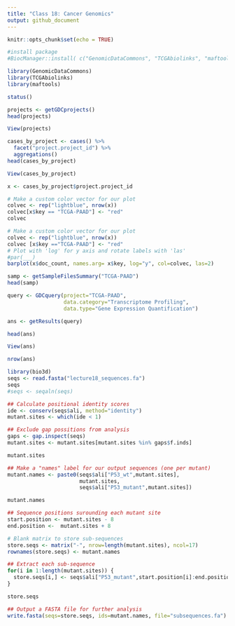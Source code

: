 ```yaml
---
title: "Class 18: Cancer Genomics"
output: github_document
---
```


```r
knitr::opts_chunk$set(echo = TRUE)
```

```r
#install package
#BiocManager::install( c("GenomicDataCommons", "TCGAbiolinks", "maftools") )
```

```r
library(GenomicDataCommons)
library(TCGAbiolinks)
library(maftools)
```


```r
status()
```


```r
projects <- getGDCprojects()
head(projects)
```




```r
View(projects)
```


```r
cases_by_project <- cases() %>%
  facet("project.project_id") %>%
  aggregations()
head(cases_by_project)
```



```r
View(cases_by_project)
```





```r
x <- cases_by_project$project.project_id
```


```r
# Make a custom color vector for our plot
colvec <- rep("lightblue", nrow(x))
colvec[x$key == "TCGA-PAAD"] <- "red"
colvec
```




```r
# Make a custom color vector for our plot
colvec <- rep("lightblue", nrow(x))
colvec [x$key =="TCGA-PAAD"] <- "red"
# Plot with 'log' for y axis and rotate labels with 'las'
#par(___)  
barplot(x$doc_count, names.arg= x$key, log="y", col=colvec, las=2)
```


```r
samp <- getSampleFilesSummary("TCGA-PAAD")
head(samp)
```




```r
query <- GDCquery(project="TCGA-PAAD",
                  data.category="Transcriptome Profiling",
                  data.type="Gene Expression Quantification")

ans <- getResults(query)
```


```r
head(ans)
```



```r
View(ans)
```


```r
nrow(ans)
```


```r
library(bio3d)
seqs <- read.fasta("lecture18_sequences.fa")
seqs
#seqs <- seqaln(seqs)
```



```r
## Calculate positional identity scores
ide <- conserv(seqs$ali, method="identity")
mutant.sites <- which(ide < 1) 

## Exclude gap possitions from analysis
gaps <- gap.inspect(seqs)
mutant.sites <- mutant.sites[mutant.sites %in% gaps$f.inds]

mutant.sites
```



```r
## Make a "names" label for our output sequences (one per mutant)
mutant.names <- paste0(seqs$ali["P53_wt",mutant.sites],
                       mutant.sites,
                       seqs$ali["P53_mutant",mutant.sites])

mutant.names
```




```r
## Sequence positions surounding each mutant site
start.position <- mutant.sites - 8
end.position <-  mutant.sites + 8

# Blank matrix to store sub-sequences
store.seqs <- matrix("-", nrow=length(mutant.sites), ncol=17)
rownames(store.seqs) <- mutant.names

## Extract each sub-sequence
for(i in 1:length(mutant.sites)) {
  store.seqs[i,] <- seqs$ali["P53_mutant",start.position[i]:end.position[i]]
}

store.seqs
```



```r
## Output a FASTA file for further analysis
write.fasta(seqs=store.seqs, ids=mutant.names, file="subsequences.fa")
```









